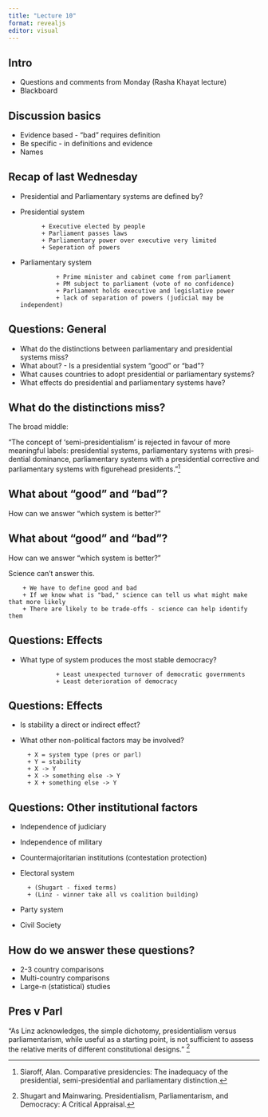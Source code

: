 ```yaml
---
title: "Lecture 10"
format: revealjs
editor: visual
---
```


## Intro

+ Questions and comments from Monday (Rasha Khayat lecture)
+ Blackboard

## Discussion basics

+ Evidence based - "bad" requires definition
+ Be specific - in definitions and evidence
+ Names

## Recap of last Wednesday

+ Presidential and Parliamentary systems are defined by?

+ Presidential system 

            + Executive elected by people
            + Parliament passes laws
            + Parliamentary power over executive very limited
            + Seperation of powers
        
+ Parliamentary system
        
                + Prime minister and cabinet come from parliament
                + PM subject to parliament (vote of no confidence)
                + Parliament holds executive and legislative power
                + lack of separation of powers (judicial may be independent)


## Questions: General

+ What do the distinctions between parliamentary and presidential systems miss?
+ What about? - Is a presidential system "good" or "bad"?
+ What causes countries to adopt presidential or parliamentary systems?
+ What effects do presidential and parliamentary systems have?



## What do the distinctions miss?

The broad middle:

"The concept of ‘semi-presidentialism’ is rejected in
favour of more meaningful labels: presidential systems, parliamentary systems with presi-
dential dominance, parliamentary systems with a presidential corrective and parliamentary
systems with figurehead presidents."[^1]

[^1]: Siaroff, Alan. Comparative presidencies: The inadequacy of the presidential,
semi-presidential and parliamentary distinction.

## What about "good" and "bad"?

How can we answer "which system is better?"

## What about "good" and "bad"?

How can we answer "which system is better?"

Science can't answer this.

        + We have to define good and bad
        + If we know what is "bad," science can tell us what might make that more likely
        + There are likely to be trade-offs - science can help identify them


## Questions: Effects

+ What type of system produces the most stable democracy?

                + Least unexpected turnover of democratic governments
                + Least deterioration of democracy
                
## Questions: Effects

+ Is stability a direct or indirect effect?
+ What other non-political factors may be involved? 

        + X = system type (pres or parl)
        + Y = stability 
        + X -> Y
        + X -> something else -> Y
        + X + something else -> Y

## Questions: Other institutional factors

+ Independence of judiciary
+ Independence of military
+ Countermajoritarian institutions (contestation protection)
+ Electoral system 
        
        + (Shugart - fixed terms) 
        + (Linz - winner take all vs coalition building)
+ Party system
+ Civil Society
        
## How do we answer these questions?
        
+ 2-3 country comparisons
+ Multi-country comparisons
+ Large-n (statistical) studies

## Pres v Parl

"As Linz acknowledges, the simple dichotomy, presidentialism versus parliamentarism, while useful as a starting point, is not sufficient to assess the relative merits of different constitutional designs." [^2]

[^2]: Shugart and Mainwaring. Presidentialism, Parliamentarism, and Democracy: A Critical Appraisal.

